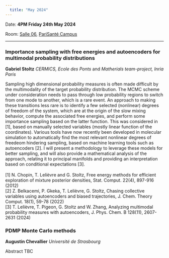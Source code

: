 ```yaml
---
  title: "May 2024"
---
```


Date: **4PM Friday 24th May 2024**

Room: [Salle 06](../psc_rooms.qmd), [PariSanté Campus](https://maps.app.goo.gl/cpFoxoZgbT6HCV6x9)

------------------------------------------------------------------------

### Importance sampling with free energies and autoencoders for multimodal probability distributions

**Gabriel Stoltz** *CERMICS, Ecole des Ponts* and *Matherials team-project, Inria Paris*

Sampling high dimensional probability measures is often made difficult by the multimodality of the target probability distribution. The MCMC scheme under consideration needs to pass through low probability regions to switch from one mode to another, which is a rare event. An approach to making these transitions less rare is to identify a few selected (nonlinear) degrees of freedom of the system, which are at the origin of the slow mixing behavior, compute the associated free energies, and perform some importance sampling based on the latter function. This was considered in \[1\], based on manually selected variables (mostly linear function of the coordinates). Various tools have now recently been developed in molecular simulation to automatically find the most relevant nonlinear degrees of freedeom hindering sampling, based on machine learning tools such as autoencoders \[2\]. I will present a methodology to leverage these models for better sampling, and will also provide a mathematical analysis of the approach, relating it to principal manifolds and providing an interpretation based on conditional expectations \[3\]. \
\
\[1\] N. Chopin, T. Lelièvre and G. Stoltz, Free energy methods for efficient exploration of mixture posterior densities, Stat. Comput. 22(4), 897-916 (2012) \
\[2\] Z. Belkacemi, P. Gkeka, T. Lelièvre, G. Stoltz, Chasing collective variables using autoencoders and biased trajectories, J. Chem. Theory Comput. 18(1), 59-78 (2022)\
\[3\] T. Lelièvre, T. Pigeon, G. Stoltz and W. Zhang, Analyzing multimodal probability measures with autoencoders, J. Phys. Chem. B 128(11), 2607-2631 (2024)

### PDMP Monte Carlo methods

**Augustin Chevallier** *Université de Strasbourg*

Abstract TBC
